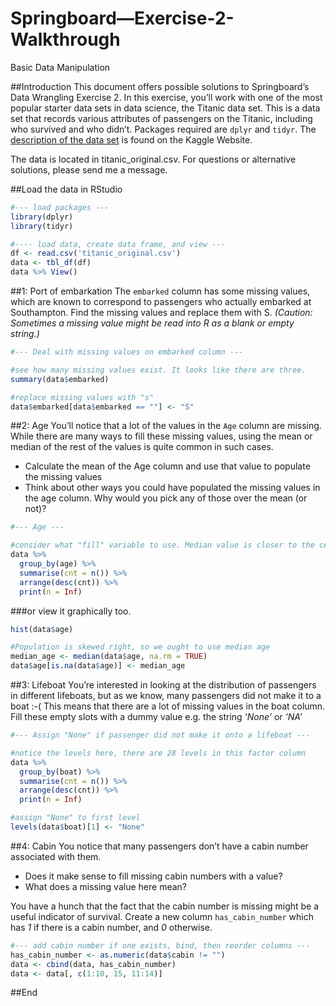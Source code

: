 # Springboard---Exercise-2-Walkthrough
Basic Data Manipulation

##Introduction
This document offers possible solutions to Springboard's Data Wrangling Exercise 2. In this exercise, you'll work with one of the most popular starter data sets in data science, the Titanic data set. This is a data set that records various attributes of passengers on the Titanic, including who survived and who didn’t. Packages required are `dplyr` and `tidyr`. The [description of the data set](https://www.kaggle.com/c/titanic/data) is found on the Kaggle Website. 

The data is located in titanic_original.csv. For questions or alternative solutions, please send me a message.

##Load the data in RStudio

```r
#--- load packages ---
library(dplyr)
library(tidyr)

#---- load data, create data frame, and view ---
df <- read.csv('titanic_original.csv')
data <- tbl_df(df)
data %>% View()
```

##1: Port of embarkation
The `embarked` column has some missing values, which are known to correspond to passengers who actually embarked at Southampton. Find the missing values and replace them with S. _(Caution: Sometimes a missing value might be read into R as a blank or empty string.)_

```r
#--- Deal with missing values on embarked column ---

#see how many missing values exist. It looks like there are three.
summary(data$embarked)

#replace missing values with "s" 
data$embarked[data$embarked == ""] <- "S"
```

##2: Age
You’ll notice that a lot of the values in the `Age` column are missing. While there are many ways to fill these missing values, using the mean or median of the rest of the values is quite common in such cases.

- Calculate the mean of the Age column and use that value to populate the missing values
- Think about other ways you could have populated the missing values in the age column. Why would you pick any of those over the mean (or not)?

```r
#--- Age --- 

#consider what "fill" variable to use. Median value is closer to the central tendancy
data %>% 
  group_by(age) %>% 
  summarise(cnt = n()) %>% 
  arrange(desc(cnt)) %>% 
  print(n = Inf)

```
###or view it graphically too. 
```r
hist(data$age)
```

```r
#Population is skewed right, so we ought to use median age
median_age <- median(data$age, na.rm = TRUE)
data$age[is.na(data$age)] <- median_age
```

##3: Lifeboat
You’re interested in looking at the distribution of passengers in different lifeboats, but as we know, many passengers did not make it to a boat :-( This means that there are a lot of missing values in the boat column. Fill these empty slots with a dummy value e.g. the string _'None'_ or _'NA'_

```r
#--- Assign "None" if passenger did not make it onto a lifeboat ---

#notice the levels here, there are 28 levels in this factor column
data %>% 
  group_by(boat) %>% 
  summarise(cnt = n()) %>% 
  arrange(desc(cnt)) %>% 
  print(n = Inf)

#assign "None" to first level
levels(data$boat)[1] <- "None"
```

##4: Cabin
You notice that many passengers don’t have a cabin number associated with them.

- Does it make sense to fill missing cabin numbers with a value?
- What does a missing value here mean?

You have a hunch that the fact that the cabin number is missing might be a useful indicator of survival. Create a new column `has_cabin_number` which has _1_ if there is a cabin number, and _0_ otherwise.

```r
#--- add cabin number if one exists, bind, then reorder columns ---
has_cabin_number <- as.numeric(data$cabin != "")
data <- cbind(data, has_cabin_number)
data <- data[, c(1:10, 15, 11:14)]
```

##End
